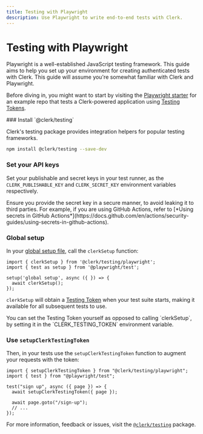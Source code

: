 ```yaml
---
title: Testing with Playwright
description: Use Playwright to write end-to-end tests with Clerk.
---
```


# Testing with Playwright

Playwright is a well-established JavaScript testing framework. This guide aims to help you set up your environment for creating authenticated tests with Clerk. This guide will assume you're somewhat familiar with Clerk and Playwright.

Before diving in, you might want to start by visiting the [Playwright starter](https://github.com/clerk/playwright-clerk-nextjs-example) for an example repo that tests a Clerk-powered application using [Testing Tokens](/docs/testing/overview#testing-tokens).

<Steps>
### Install `@clerk/testing`

Clerk's testing package provides integration helpers for popular testing frameworks.

```bash filename="terminal"
npm install @clerk/testing --save-dev
```

### Set your API keys

Set your publishable and secret keys in your test runner, as the `CLERK_PUBLISHABLE_KEY` and `CLERK_SECRET_KEY` environment variables respectively.

<Callout type="warning">
  Ensure you provide the secret key in a secure manner, to avoid leaking it to third parties. For example, if you are using GitHub Actions, refer to [*Using secrets in GitHub Actions*](https://docs.github.com/en/actions/security-guides/using-secrets-in-github-actions).
</Callout>

### Global setup

In your [global setup file](https://playwright.dev/docs/test-global-setup-teardown), call the `clerkSetup` function:

```tsx filename="global-setup.ts"
import { clerkSetup } from '@clerk/testing/playwright';
import { test as setup } from '@playwright/test';

setup('global setup', async ({ }) => {
  await clerkSetup();
});
```

`clerkSetup` will obtain a [Testing Token](/docs/testing/overview#testing-tokens) when your test suite starts, making it available for all subsequent tests to use.

<Callout type="info">
  You can set the Testing Token yourself as opposed to calling `clerkSetup`, by
  setting it in the `CLERK_TESTING_TOKEN` environment variable.
</Callout>

### Use `setupClerkTestingToken`

Then, in your tests use the `setupClerkTestingToken` function to augment your requests with the token:

```tsx filename="my-test.spec.ts"
import { setupClerkTestingToken } from "@clerk/testing/playwright";
import { test } from "@playwright/test";

test("sign up", async ({ page }) => {
  await setupClerkTestingToken({ page });

  await page.goto("/sign-up");
  // ...
});
```

</Steps>

For more information, feedback or issues, visit the [`@clerk/testing`](https://github.com/clerk/javascript/tree/main/packages/testing) package.
